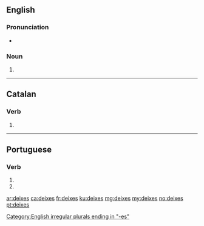 ==English==

===Pronunciation===
* {{a|UK}} {{IPA|/ˈdaɪksiːz/|lang=en}}

===Noun===
{{head|en|noun plural form}}

# {{plural of|deixis|lang=en}}

[[Category:English irregular plurals ending in "-es"]]

----

==Catalan==

===Verb===
{{head|ca|verb form}}

# {{ca-verb form of|p=2|n=sg|t=pres|m=ind|deixar}}

----

==Portuguese==

===Verb===
{{pt-verb-form}}

# {{pt-verb form of|deixar|ar|subjunctive|present|singular|second}}
# {{pt-verb form of|deixar|ar|imperative|negative|singular|second}}

[[ar:deixes]]
[[ca:deixes]]
[[fr:deixes]]
[[ku:deixes]]
[[mg:deixes]]
[[my:deixes]]
[[no:deixes]]
[[pt:deixes]]